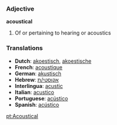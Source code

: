 === Adjective ===
'''acoustical'''
# Of or pertaining to hearing or acoustics

=== Translations ===
*'''Dutch''': [[akoestisch]], [[akoestische]]
*'''French''': [[acoustique]] 
*'''German''': [[akustisch]] 
*'''Hebrew''': [[אקוסטי/ת]]
*'''Interlingua''': [[acustic]] 
*'''Italian''': [[acustico]] 
*'''Portuguese''': [[acústico]] 
*'''Spanish''': [[acústico]]

[[pt:Acoustical]]